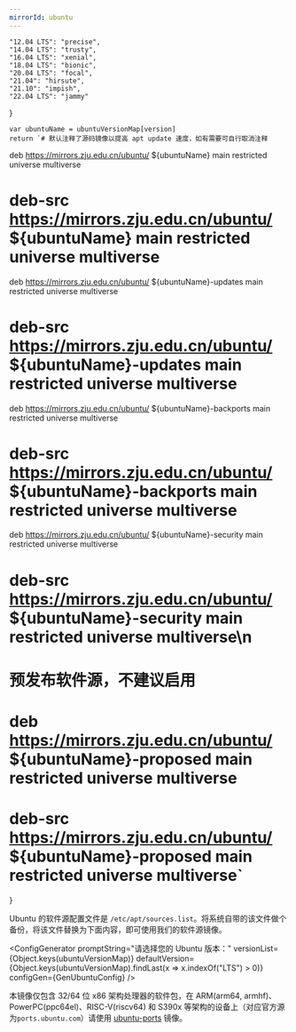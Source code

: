 ```yaml
---
mirrorId: ubuntu
---
```



    "12.04 LTS": "precise",
    "14.04 LTS": "trusty",
    "16.04 LTS": "xenial",
    "18.04 LTS": "bionic",
    "20.04 LTS": "focal",
    "21.04": "hirsute",
    "21.10": "impish",
    "22.04 LTS": "jammy"
}

    var ubuntuName = ubuntuVersionMap[version]
    return `# 默认注释了源码镜像以提高 apt update 速度，如有需要可自行取消注释
deb https://mirrors.zju.edu.cn/ubuntu/ ${ubuntuName} main restricted universe multiverse
# deb-src https://mirrors.zju.edu.cn/ubuntu/ ${ubuntuName} main restricted universe multiverse
deb https://mirrors.zju.edu.cn/ubuntu/ ${ubuntuName}-updates main restricted universe multiverse
# deb-src https://mirrors.zju.edu.cn/ubuntu/ ${ubuntuName}-updates main restricted universe multiverse
deb https://mirrors.zju.edu.cn/ubuntu/ ${ubuntuName}-backports main restricted universe multiverse
# deb-src https://mirrors.zju.edu.cn/ubuntu/ ${ubuntuName}-backports main restricted universe multiverse
deb https://mirrors.zju.edu.cn/ubuntu/ ${ubuntuName}-security main restricted universe multiverse
# deb-src https://mirrors.zju.edu.cn/ubuntu/ ${ubuntuName}-security main restricted universe multiverse\n
# 预发布软件源，不建议启用
# deb https://mirrors.zju.edu.cn/ubuntu/ ${ubuntuName}-proposed main restricted universe multiverse
# deb-src https://mirrors.zju.edu.cn/ubuntu/ ${ubuntuName}-proposed main restricted universe multiverse`
}


Ubuntu 的软件源配置文件是 `/etc/apt/sources.list`。将系统自带的该文件做个备份，将该文件替换为下面内容，即可使用我们的软件源镜像。

<ConfigGenerator promptString="请选择您的 Ubuntu 版本：" versionList={Object.keys(ubuntuVersionMap)} defaultVersion={Object.keys(ubuntuVersionMap).findLast(x => x.indexOf("LTS") > 0)} configGen={GenUbuntuConfig} />

本镜像仅包含 32/64 位 x86 架构处理器的软件包，在 ARM(arm64, armhf)、PowerPC(ppc64el)、RISC-V(riscv64) 和 S390x 等架构的设备上（对应官方源为`ports.ubuntu.com`）请使用 [ubuntu-ports](/ubuntu-ports) 镜像。
